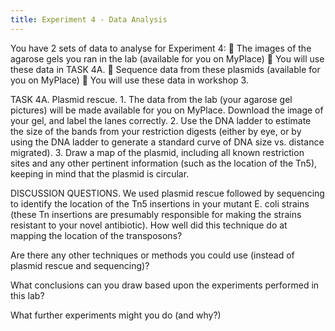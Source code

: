 ```yaml
---
title: Experiment 4 - Data Analysis
---
```


You have 2 sets of data to analyse for Experiment 4:
	The images of the agarose gels you ran in the lab (available for you on MyPlace)  You will use these data in TASK 4A.
	Sequence data from these plasmids (available for you on MyPlace)  You will use these data in workshop 3.

TASK 4A. Plasmid rescue.
1.	The data from the lab (your agarose gel pictures) will be made available for you on MyPlace. Download the image of your gel, and label the lanes correctly.
2.	Use the DNA ladder to estimate the size of the bands from your restriction digests (either by eye, or by using the DNA ladder to generate a standard curve of DNA size vs. distance migrated).
3.	Draw a map of the plasmid, including all known restriction sites and any other pertinent information (such as the location of the Tn5), keeping in mind that the plasmid is circular.


DISCUSSION QUESTIONS.
We used plasmid rescue followed by sequencing to identify the location of the Tn5 insertions in your mutant E. coli strains (these Tn insertions are presumably responsible for making the strains resistant to your novel antibiotic). How well did this technique do at mapping the location of the transposons?

Are there any other techniques or methods you could use (instead of plasmid rescue and sequencing)?


What conclusions can you draw based upon the experiments performed in this lab?


What further experiments might you do (and why?)
